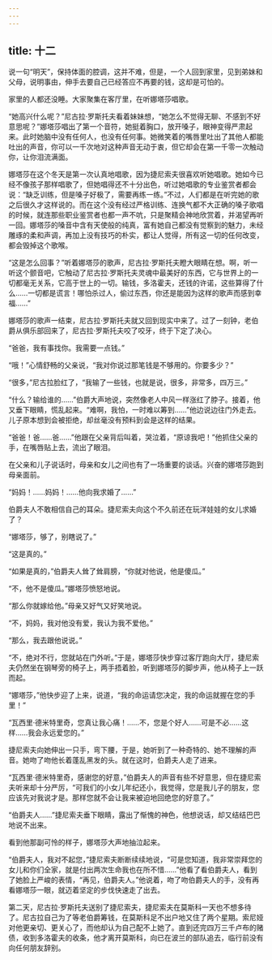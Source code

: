 ```yaml
---
---
---
```

title: 十二
---



说一句“明天”，保持体面的腔调，这并不难，但是，一个人回到家里，见到弟妹和父母，说明事由，伸手去要自己已经答应不再要的钱，这却是可怕的。

家里的人都还没睡。大家聚集在客厅里，在听娜塔莎唱歌。

“她高兴什么呢？”尼古拉·罗斯托夫看着妹妹想，“她怎么不觉得无聊、不感到不好意思呢？”娜塔莎唱出了第一个音符，她挺着胸口，放开嗓子，眼神变得严肃起来。此时她脑中没有任何人，也没有任何事。她微笑着的嘴唇里吐出了其他人都能吐出的声音，你可以一千次地对这种声音无动于衷，但它却会在第一千零一次触动你，让你泪流满面。

娜塔莎在这个冬天是第一次认真地唱歌，因为捷尼索夫很喜欢听她唱歌。她如今已经不像孩子那样唱歌了，但她唱得还不十分出色，听过她唱歌的专业鉴赏者都会说：“缺乏训练，但是嗓子好极了，需要再练一练。”不过，人们都是在听完她的歌之后很久才这样说的。而在这个没有经过严格训练、连换气都不大正确的嗓子歌唱的时候，就连那些职业鉴赏者也都一声不吭，只是聚精会神地欣赏着，并渴望再听一回。娜塔莎的嗓音中含有天使般的纯真，富有她自己都没有觉察到的魅力，未经雕琢的柔和声调，再加上没有技巧的朴实，都让人觉得，所有这一切的任何改变，都会毁掉这个歌喉。

“这是怎么回事？”听着娜塔莎的歌声，尼古拉·罗斯托夫瞪大眼睛在想。啊，听一听这个颤音吧，它触动了尼古拉·罗斯托夫灵魂中最美好的东西，它与世界上的一切都毫无关系，它高于世上的一切。输钱，多洛霍夫，还钱的许诺，这些算得了什么……一切都是谎言！哪怕杀过人，偷过东西，你还是能因为这样的歌声而感到幸福……”

娜塔莎的歌声一结束，尼古拉·罗斯托夫就又回到现实中来了。过了一刻钟，老伯爵从俱乐部回来了，尼古拉·罗斯托夫咬了咬牙，终于下定了决心。

“爸爸，我有事找你。我需要一点钱。”

“哦！”心情舒畅的父亲说，“我对你说过那笔钱是不够用的。你要多少？”

“很多，”尼古拉脸红了，“我输了一些钱，也就是说，很多，非常多，四万三。”

“什么？输给谁的……”伯爵大声地说，突然像老人中风一样涨红了脖子。接着，他又垂下眼睛，慌乱起来。“难啊，我怕，一时难以筹到……”他边说边往门外走去。儿子原本想到会被拒绝，却丝毫没有预料到会是这样的结果。

“爸爸！爸……爸……”他跟在父亲背后叫着，哭泣着，“原谅我吧！”他抓住父亲的手，在嘴唇贴上去，流出了眼泪。

在父亲和儿子说话时，母亲和女儿之间也有了一场重要的谈话。兴奋的娜塔莎跑到母亲面前。

“妈妈！……妈妈！……他向我求婚了……”

伯爵夫人不敢相信自己的耳朵。捷尼索夫向这个不久前还在玩洋娃娃的女儿求婚了？

“娜塔莎，够了，别瞎说了。”

“这是真的。”

“如果是真的，”伯爵夫人耸了耸肩膀，“你就对他说，他是傻瓜。”

“不，他不是傻瓜。”娜塔莎愤怒地说。

“那么你就嫁给他。”母亲又好气又好笑地说。

“不，妈妈，我对他没有爱，我认为我不爱他。”

“那么，我去跟他说说。”

“不，绝对不行，您就站在门外听。”于是，娜塔莎快步穿过客厅跑向大厅，捷尼索夫仍然坐在钢琴旁的椅子上，两手捂着脸，听到娜塔莎的脚步声，他从椅子上一跃而起。

“娜塔莎，”他快步迎了上来，说道，“我的命运请您决定，我的命运就握在您的手里！”

“瓦西里·德米特里奇，您真让我心痛！……不，您是个好人……可是不必……这样……我会永远爱您的。”

捷尼索夫向她伸出一只手，弯下腰，于是，她听到了一种奇特的、她不理解的声音。她吻了吻他长着蓬乱黑发的头。就在这时，伯爵夫人走了进来。

“瓦西里·德米特里奇，感谢您的好意，”伯爵夫人的声音有些不好意思，但在捷尼索夫听来却十分严厉，“可我们的小女儿年纪还小，我觉得，您是我儿子的朋友，您应该先对我说才是。那样您就不会让我来被迫地回绝您的好意了。”

“伯爵夫人……”捷尼索夫垂下眼睛，露出了惭愧的神色，他想说话，却又结结巴巴地说不出来。

看到他那副可怜的样子，娜塔莎大声地抽泣起来。

“伯爵夫人，我对不起您，”捷尼索夫断断续续地说，“可是您知道，我非常崇拜您的女儿和你们全家，就是付出两次生命我也在所不惜……”他看了看伯爵夫人，看到了她脸上严峻的表情，“再见，伯爵夫人。”他说着，吻了吻伯爵夫人的手，没有再看娜塔莎一眼，就迈着坚定的步伐快速走了出去。

第二天，尼古拉·罗斯托夫送别了捷尼索夫，捷尼索夫在莫斯科一天也不想多待了。尼古拉自己为了等老伯爵筹钱，在莫斯科足不出户地又住了两个星期。索尼娅对他更亲切、更关心了，而他却认为自己配不上她了。直到还完四万三千卢布的赌债，收到多洛霍夫的收条，他才离开莫斯科，向已在波兰的部队追去，临行前没有向任何朋友辞别。